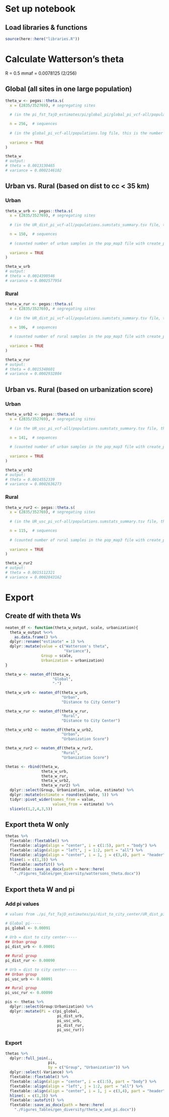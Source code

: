 # Set up notebook
## Load libraries & functions
```r
source(here::here("libraries.R"))
```

# Calculate Watterson's theta

R = 0.5
mmaf = 0.0078125 (2/256)

## Global (all sites in one large population)
```r
theta_w <- pegas::theta.s(
  x = (2835/352769), # segregating sites
  
  # (in the pi_fst_TajD_estimates/pi/global_pi/global_pi_vcf-all/populations.sumstats_summary.tsv file, this is variant sites/all sites)

  n = 256,  # sequences
  
  # (in the global_pi_vcf-all/populations.log file, this is the number of samples)
  
  variance = TRUE
)

theta_w
# output: 
# theta = 0.0013130465  
# variance = 0.0002146102
```

## Urban vs. Rural (based on dist to cc < 35 km)
### Urban
```r
theta_w_urb <- pegas::theta.s(
  x = (2835/352769), # segregating sites
  
  # (in the UR_dist_pi_vcf-all/populations.sumstats_summary.tsv file, this is variant sites/all sites)

  n = 150,  # sequences
  
  # (counted number of urban samples in the pop_map3 file with create_popmaps.Rmd)
  
  variance = TRUE
)

theta_w_urb
# output: 
# theta = 0.0014390546   
# variance = 0.0002577954
```

### Rural
```r
theta_w_rur <- pegas::theta.s(
  x = (2835/352769), # segregating sites
  
  # (in the UR_dist_pi_vcf-all/populations.sumstats_summary.tsv file, this is variant sites/all sites)

  n = 106,  # sequences
  
  # (counted number of rural samples in the pop_map3 file with create_popmaps.Rmd)
  
  variance = TRUE
)

theta_w_rur
# output: 
# theta = 0.0015348601    
# variance = 0.0002932804
```

## Urban vs. Rural (based on urbanization score)
### Urban
```r
theta_w_urb2 <- pegas::theta.s(
  x = (2835/352769), # segregating sites
  
  # (in the UR_usc_pi_vcf-all/populations.sumstats_summary.tsv file, this is variant sites/all sites)

  n = 141,  # sequences
  
  # (counted number of urban samples in the pop_map3 file with create_popmaps.Rmd)
  
  variance = TRUE
)

theta_w_urb2
# output: 
# theta = 0.0014552339    
# variance = 0.0002636273
```

### Rural
```r
theta_w_rur2 <- pegas::theta.s(
  x = (2835/352769), # segregating sites
  
  # (in the UR_usc_pi_vcf-all/populations.sumstats_summary.tsv file, this is variant sites/all sites)

  n = 115,  # sequences
  
  # (counted number of rural samples in the pop_map3 file with create_popmaps.Rmd)
  
  variance = TRUE
)

theta_w_rur2
# output: 
# theta = 0.0015112321     
# variance = 0.0002843162
```

# Export
## Create df with theta Ws
```r

neaten_df <- function(theta_w_output, scale, urbanization){
  theta_w_output %<>%
    as.data.frame() %>%
  dplyr::rename("estimate" = 1) %>%
  dplyr::mutate(value = c("Watterson's theta", 
                          "Variance"),
                Group = scale,
                Urbanization = urbanization)
}

theta_w <- neaten_df(theta_w,
                     "Global",
                     "-")

theta_w_urb <- neaten_df(theta_w_urb,
                         "Urban",
                         "Distance to City Center") 

theta_w_rur <- neaten_df(theta_w_rur,
                         "Rural",
                         "Distance to City Center")

theta_w_urb2 <- neaten_df(theta_w_urb2,
                         "Urban",
                         "Urbanization Score") 

theta_w_rur2 <- neaten_df(theta_w_rur2,
                         "Rural",
                         "Urbanization Score")

thetas <- rbind(theta_w,
                theta_w_urb,
                theta_w_rur,
                theta_w_urb2,
                theta_w_rur2) %>%
  dplyr::select(Group, Urbanization, value, estimate) %>%
  dplyr::mutate(estimate = round(estimate, 5)) %>%
  tidyr::pivot_wider(names_from = value,
                     values_from = estimate) %>%
  slice(c(1,2,4,3,5))
```

## Export theta W only
```r
thetas %>%
  flextable::flextable() %>%
  flextable::align(align = "center", i = c(1:5), part = "body") %>%
  flextable::align(align = "left", j = 1:2, part = "all") %>%
  flextable::align(align = "center", i = 1, j = c(3,4), part = "header") %>%
  hline(i = c(1,3)) %>%
  flextable::autofit() %>%
  flextable::save_as_docx(path = here::here(
    "./Figures_Tables/gen_diversity/wattersons_theta.docx"))
```

## Export theta W and pi
### Add pi values
```r
# values from ./pi_fst_TajD_estimates/pi/dist_to_city_center/UR_dist_pi_vcf-all/populations.sumstats_summary.tsv, and from analogous tsvs

# Global pi-----
pi_global <- 0.00091
  
# Urb = dist to city center-----
## Urban group
pi_dist_urb <- 0.00091

## Rural group
pi_dist_rur <- 0.00090

# Urb = dist to city center-----
## Urban group
pi_usc_urb <- 0.00091

## Rural group
pi_usc_rur <- 0.00090

pis <- thetas %>%
  dplyr::select(Group:Urbanization) %>%
  dplyr::mutate(Pi = c(pi_global,
                       pi_dist_urb,
                       pi_usc_urb,
                       pi_dist_rur,
                       pi_usc_rur))
```

### Export
```r
thetas %>%
  dplyr::full_join(.,
                   pis,
                   by = c("Group", "Urbanization")) %>%
  dplyr::select(-Variance) %>%
  flextable::flextable() %>%
  flextable::align(align = "center", i = c(1:5), part = "body") %>%
  flextable::align(align = "left", j = 1:2, part = "all") %>%
  flextable::align(align = "center", i = 1, j = c(3,4), part = "header") %>%
  hline(i = c(1,3)) %>%
  flextable::autofit() %>%
  flextable::save_as_docx(path = here::here(
    "./Figures_Tables/gen_diversity/theta_w_and_pi.docx"))
```